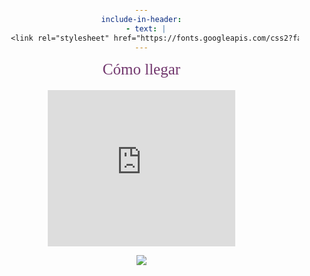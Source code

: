```yaml
---
include-in-header:
  - text: |
      <link rel="stylesheet" href="https://fonts.googleapis.com/css2?family=Special+Elite&display=swap">
---
```


<style>
body {
  background-image: url("images/cream.jpg");
  background-size: cover;
  background-position: center;
  background-attachment: fixed;
  margin: 0;
  padding: 0;
  text-align: center;
  min-height: 100vh;
  width: 100%;
  overflow-x: hidden;
  font-family: "Special Elite", system-ui;
  font-weight: 400;
  font-style: normal;
  position: absolute;
}
</style>

<!-- Bottom Section (Google Maps, no background image) -->
<div class="body">
  <span style="color: #72376E; font-family: Special Elite; font-size: 25px;">Cómo llegar</span><br><br>
  <iframe 
    src="https://www.google.com/maps/embed?pb=!1m18!1m12!1m3!1d3074.4432201949353!2d-0.32411722425411466!3d39.594697105260884!2m3!1f0!2f0!3f0!3m2!1i1024!2i768!4f13.1!3m3!1m2!1s0xd6040ec8c555941%3A0xe4e5f9078eff9391!2sCartuja%20de%20Ara%20Christi!5e0!3m2!1ses!2ses!4v1737885071252!5m2!1ses!2ses&maptype=satellite" 
    width="300" 
    height="250" 
    frameborder="0" 
    style="border:0;" 
    allowfullscreen>
  </iframe>
</div> 

<img src="images/cartuja.png" style="max-width: 250px; height: auto;">